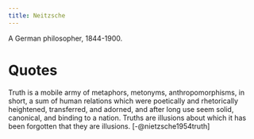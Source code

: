 ```yaml
---
title: Neitzsche
---
```


A German philosopher, 1844-1900.


# Quotes

Truth is a mobile army of metaphors, metonyms, anthropomorphisms, in short, a sum of human relations which were poetically and rhetorically heightened, transferred, and adorned, and after long use seem solid, canonical, and binding to a nation. Truths are illusions about which it has been forgotten that they are illusions. [-@nietzsche1954truth]
